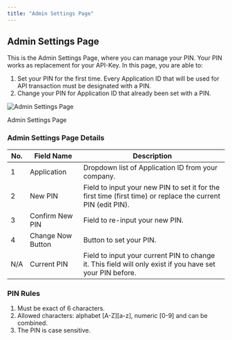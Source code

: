 ```yaml
---
title: "Admin Settings Page"
---
```

## Admin Settings Page

This is the Admin Settings Page, where you can manage your PIN. Your PIN works as replacement for your API-Key. In this page, you are able to:

1.  Set your PIN for the first time. Every Application ID that will be used for API transaction must be designated with a PIN.
2.  Change your PIN for Application ID that already been set with a PIN.

<img className="block" src="images/files_readme_io/_59e108a_image.png" alt="Admin Settings Page" />

Admin Settings Page

### Admin Settings Page Details

| No. | Field Name | Description |
| --- | --- | --- |
| 1   | Application | Dropdown list of Application ID from your company. |
| 2   | New PIN | Field to input your new PIN to set it for the first time (first time) or replace the current PIN (edit PIN). |
| 3   | Confirm New PIN | Field to re-input your new PIN. |
| 4   | Change Now Button | Button to set your PIN. |
| N/A | Current PIN | Field to input your current PIN to change it. This field will only exist if you have set your PIN before. |

### PIN Rules

1.  Must be exact of 6 characters.
2.  Allowed characters: alphabet \[A-Z\]\[a-z\], numeric \[0-9\] and can be combined.
3.  The PIN is case sensitive.